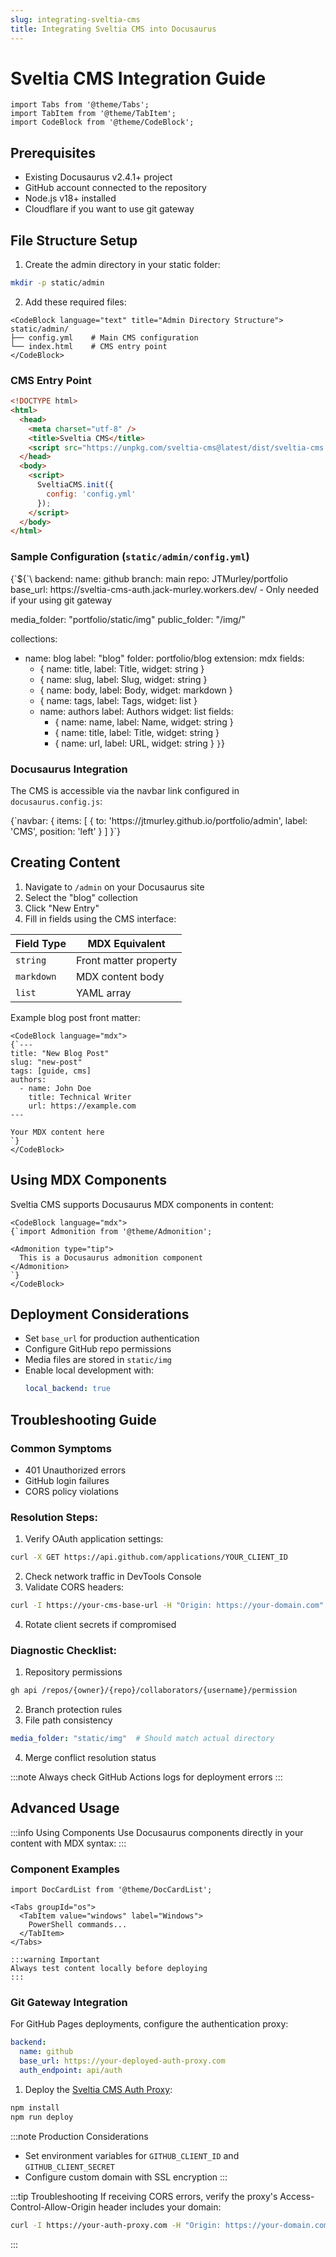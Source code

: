 ```yaml
---
slug: integrating-sveltia-cms
title: Integrating Sveltia CMS into Docusaurus
---
```


# Sveltia CMS Integration Guide

```mdx-code-block
import Tabs from '@theme/Tabs';
import TabItem from '@theme/TabItem';
import CodeBlock from '@theme/CodeBlock';
```

## Prerequisites

- Existing Docusaurus v2.4.1+ project
- GitHub account connected to the repository
- Node.js v18+ installed
- Cloudflare if you want to use git gateway

## File Structure Setup

1. Create the admin directory in your static folder:
```bash
mkdir -p static/admin
```

2. Add these required files:
```mdx-code-block
<CodeBlock language="text" title="Admin Directory Structure">
static/admin/
├── config.yml    # Main CMS configuration
└── index.html    # CMS entry point
</CodeBlock>
```

### CMS Entry Point
```html title="static/admin/index.html"
<!DOCTYPE html>
<html>
  <head>
    <meta charset="utf-8" />
    <title>Sveltia CMS</title>
    <script src="https://unpkg.com/sveltia-cms@latest/dist/sveltia-cms.js"></script>
  </head>
  <body>
    <script>
      SveltiaCMS.init({
        config: 'config.yml'
      });
    </script>
  </body>
</html>
```

### Sample Configuration (`static/admin/config.yml`)
<CodeBlock language="yaml" title="config.yml" showLineNumbers>
{`${`\
backend:
  name: github
  branch: main
  repo: JTMurley/portfolio
  base_url: https://sveltia-cms-auth.jack-murley.workers.dev/ - Only needed if your using git gateway 

media_folder: "portfolio/static/img"
public_folder: "/img/"

collections:
  - name: blog
    label: "blog"
    folder: portfolio/blog
    extension: mdx
    fields:
      - { name: title, label: Title, widget: string }
      - { name: slug, label: Slug, widget: string }
      - { name: body, label: Body, widget: markdown }
      - { name: tags, label: Tags, widget: list }
      - name: authors
        label: Authors
        widget: list
        fields:
          - { name: name, label: Name, widget: string }
          - { name: title, label: Title, widget: string }
          - { name: url, label: URL, widget: string }
`}`}
</CodeBlock>

### Docusaurus Integration
The CMS is accessible via the navbar link configured in `docusaurus.config.js`:

<CodeBlock language="javascript" title="docusaurus.config.js" showLineNumbers={[106]}>
{`navbar: {
  items: [
    {
      to: 'https://jtmurley.github.io/portfolio/admin',
      label: 'CMS',
      position: 'left'
    }
  ]
}`}
</CodeBlock>

## Creating Content

1. Navigate to `/admin` on your Docusaurus site
2. Select the "blog" collection
3. Click "New Entry"
4. Fill in fields using the CMS interface:

Field Type | MDX Equivalent
---|---
`string` | Front matter property
`markdown` | MDX content body
`list` | YAML array

Example blog post front matter:
```mdx-code-block
<CodeBlock language="mdx">
{`---
title: "New Blog Post"
slug: "new-post"
tags: [guide, cms]
authors:
  - name: John Doe
    title: Technical Writer
    url: https://example.com
---

Your MDX content here
`}
</CodeBlock>
```

## Using MDX Components

Sveltia CMS supports Docusaurus MDX components in content:

```mdx-code-block
<CodeBlock language="mdx">
{`import Admonition from '@theme/Admonition';

<Admonition type="tip">
  This is a Docusaurus admonition component
</Admonition>
`}
</CodeBlock>
```

## Deployment Considerations

- Set `base_url` for production authentication
- Configure GitHub repo permissions
- Media files are stored in `static/img`
- Enable local development with:
  ```yaml
  local_backend: true
  ```

## Troubleshooting Guide

<Tabs>
<TabItem value="auth" label="Authentication Issues">

### Common Symptoms
- 401 Unauthorized errors
- GitHub login failures
- CORS policy violations

### Resolution Steps:
1. Verify OAuth application settings:
```bash
curl -X GET https://api.github.com/applications/YOUR_CLIENT_ID
```
2. Check network traffic in DevTools Console
3. Validate CORS headers:
```bash
curl -I https://your-cms-base-url -H "Origin: https://your-domain.com"
```
4. Rotate client secrets if compromised

</TabItem>

<TabItem value="content" label="Content Sync Issues">

### Diagnostic Checklist:
1. Repository permissions
```bash
gh api /repos/{owner}/{repo}/collaborators/{username}/permission
```
2. Branch protection rules
3. File path consistency
```yaml title="Config Validation"
media_folder: "static/img"  # Should match actual directory
```
4. Merge conflict resolution status

:::note
Always check GitHub Actions logs for deployment errors
:::
</TabItem>
</Tabs>

## Advanced Usage

:::info Using Components
Use Docusaurus components directly in your content with MDX syntax:
:::

### Component Examples

```mdx
import DocCardList from '@theme/DocCardList';

<Tabs groupId="os">
  <TabItem value="windows" label="Windows">
    PowerShell commands...
  </TabItem>
</Tabs>

:::warning Important
Always test content locally before deploying
:::
```

### Git Gateway Integration

For GitHub Pages deployments, configure the authentication proxy:

```yaml title="config.yml Authentication Setup"
backend:
  name: github
  base_url: https://your-deployed-auth-proxy.com
  auth_endpoint: api/auth
```

1. Deploy the [Sveltia CMS Auth Proxy](https://github.com/sveltia/sveltia-cms-auth):
```bash
npm install
npm run deploy
```

:::note Production Considerations
- Set environment variables for `GITHUB_CLIENT_ID` and `GITHUB_CLIENT_SECRET`
- Configure custom domain with SSL encryption
:::

:::tip Troubleshooting
If receiving CORS errors, verify the proxy's Access-Control-Allow-Origin header includes your domain:
```bash
curl -I https://your-auth-proxy.com -H "Origin: https://your-domain.com"
```
:::